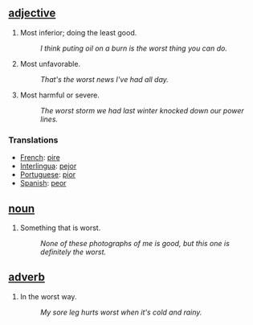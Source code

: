 ==[[adjective]]==
#Most inferior; doing the least good. 
#:''I think puting oil on a burn is the worst thing you can do.'' 
#Most unfavorable. 
#:''That's the worst news I've had all day.'' 
#Most harmful or severe. 
#:''The worst storm we had last winter knocked down our power lines.''

===Translations===
*[[French]]: [[pire]]
*[[Interlingua]]: [[pejor]]
*[[Portuguese]]: [[pior]]
*[[Spanish]]: [[peor]]

==[[noun]]==
#­Something that is worst. 
#:''None of these photographs of me is good, but this one is definitely the worst.''

==[[adverb]]==
#In the worst way. 
#:''My sore leg hurts worst when it's cold and rainy.''